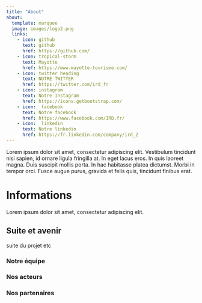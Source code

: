 ```yaml
---
title: "About"
about:
  template: marquee
  image: images/logo2.png
  links:
    - icon: github
      text: github
      href: https://github.com/
    - icon: tropical-storm
      text: Mayotte
      href: https://www.mayotte-tourisme.com/
    - icon: twitter heading
      text: NOTRE TWITTER
      href: https://twitter.com/ird_fr
    - icon: instagram
      text: Notre Instagram
      href: https://icons.getbootstrap.com/
    - icon:  facebook
      text: Notre facebook
      href: https://www.facebook.com/IRD.fr/
    - icon:  linkedin
      text: Notre linkedin
      href: https://fr.linkedin.com/company/ird_2
---
```


Lorem ipsum dolor sit amet, consectetur adipiscing elit. Vestibulum tincidunt nisi sapien, id ornare ligula fringilla at. In eget lacus eros. In quis laoreet magna. Duis suscipit mollis porta. In hac habitasse platea dictumst. Morbi in tempor orci. Fusce augue purus, gravida et felis quis, tincidunt finibus erat.

# Informations

  Lorem ipsum dolor sit amet, consectetur adipiscing elit.

## Suite et avenir

suite du projet etc

### Notre équipe

### Nos acteurs

### Nos partenaires
